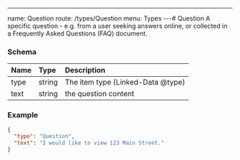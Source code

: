 ---
name: Question
route: /types/Question
menu: Types
---# Question
A specific question - e.g. from a user seeking answers online, or collected in a Frequently Asked Questions (FAQ) document.


### Schema
| Name | Type | Description |
|:-----| :--- | :---------- |
| type | string | The item type (Linked-Data @type)  |
| text | string | the question content  |

### Example
```json
{
  "type": "Question",
  "text": "I would like to view 123 Main Street."
}
```
